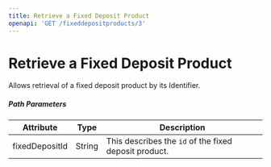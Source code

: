 ```yaml
---
title: Retrieve a Fixed Deposit Product
openapi: 'GET /fixeddepositproducts/3'
---
```


# Retrieve a Fixed Deposit Product

Allows retrieval of a fixed deposit product by its Identifier.

##### Path Parameters

| **Attribute** | **Type** | **Description** |
| --- | --- | --- |
| fixedDepositId | String | This describes the `id` of the fixed deposit product. |


